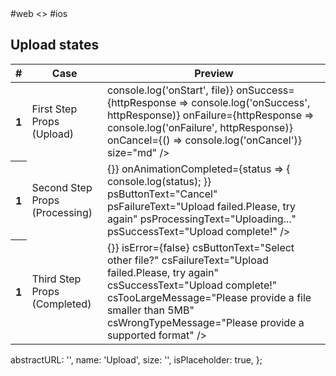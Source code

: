 
<RenderTabs>
#web
<>
  <LiveEditorBlock code={code} scope={{ Upload,Button,IMAGES }} />
  <GeneratePropsTable componentName="Upload" />
</>
#ios
</RenderTabs>



## Upload states

<table className="table-condensed">
  <thead>
    <tr>
      <th>#</th>
      <th>Case</th>
      <th>Preview</th>
    </tr>
  </thead>
  <tbody>
    <tr>
      <th scope="row">1</th>
      <td>First Step Props (Upload)</td>
      <td>
        <div>
          <Upload
            usAccept="image/*"
            usButtonText="Or Select File"
            usDisabled={false}
            usDropMessage="Drop file to start upload"
            usLabel=""
            usPlaceholder="Drag and drop a file less than 5MB"
            httpOptions={{
              url: 'https://httpbin.org/post',
              method: 'POST',
            }}
            onStart={file => console.log('onStart', file)}
            onSuccess={httpResponse => console.log('onSuccess', httpResponse)}
            onFailure={httpResponse => console.log('onFailure', httpResponse)}
            onCancel={() => console.log('onCancel')}
            size="md"
          />
        </div>
      </td>
    </tr>
    <tr>
      <th scope="row">1</th>
      <td>Second Step Props (Processing)</td>
      <td>
        <div className="droppable droppable-md droppable-processing">
          <ProcessingStep
            isError={false}
            isComplete={false}
            isProcessing
            isSuccess={false}
            onClear={() => {}}
            onAnimationCompleted={status => {
              console.log(status);
            }}
            psButtonText="Cancel"
            psFailureText="Upload failed.Please, try again"
            psProcessingText="Uploading..."
            psSuccessText="Upload complete!"
          />
        </div>
      </td>
    </tr>
    <tr>
      <th scope="row">1</th>
      <td>Third Step Props (Completed)</td>
      <td>
        <div className="droppable droppable-md droppable-complete">
          <CompleteStep
            isComplete
            isImage
            fileName="image-name.jpg"
            uploadedImage={IMAGES[1].value}
            onClear={() => {}}
            isError={false}
            csButtonText="Select other file?"
            csFailureText="Upload failed.Please, try again"
            csSuccessText="Upload complete!"
            csTooLargeMessage="Please provide a file smaller than 5MB"
            csWrongTypeMessage="Please provide a supported format"
          />
        </div>
      </td>
    </tr>
  </tbody>
</table>

  abstractURL: '',
  name: 'Upload',
  size: '',
  isPlaceholder: true,
};
